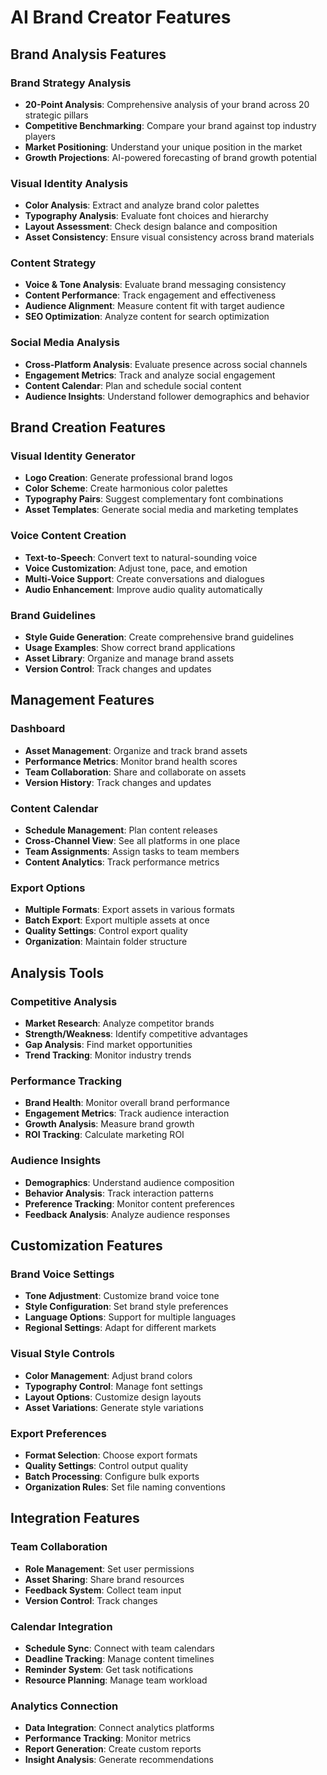 # AI Brand Creator Features

## Brand Analysis Features

### Brand Strategy Analysis
- **20-Point Analysis**: Comprehensive analysis of your brand across 20 strategic pillars
- **Competitive Benchmarking**: Compare your brand against top industry players
- **Market Positioning**: Understand your unique position in the market
- **Growth Projections**: AI-powered forecasting of brand growth potential

### Visual Identity Analysis
- **Color Analysis**: Extract and analyze brand color palettes
- **Typography Analysis**: Evaluate font choices and hierarchy
- **Layout Assessment**: Check design balance and composition
- **Asset Consistency**: Ensure visual consistency across brand materials

### Content Strategy
- **Voice & Tone Analysis**: Evaluate brand messaging consistency
- **Content Performance**: Track engagement and effectiveness
- **Audience Alignment**: Measure content fit with target audience
- **SEO Optimization**: Analyze content for search optimization

### Social Media Analysis
- **Cross-Platform Analysis**: Evaluate presence across social channels
- **Engagement Metrics**: Track and analyze social engagement
- **Content Calendar**: Plan and schedule social content
- **Audience Insights**: Understand follower demographics and behavior

## Brand Creation Features

### Visual Identity Generator
- **Logo Creation**: Generate professional brand logos
- **Color Scheme**: Create harmonious color palettes
- **Typography Pairs**: Suggest complementary font combinations
- **Asset Templates**: Generate social media and marketing templates

### Voice Content Creation
- **Text-to-Speech**: Convert text to natural-sounding voice
- **Voice Customization**: Adjust tone, pace, and emotion
- **Multi-Voice Support**: Create conversations and dialogues
- **Audio Enhancement**: Improve audio quality automatically

### Brand Guidelines
- **Style Guide Generation**: Create comprehensive brand guidelines
- **Usage Examples**: Show correct brand applications
- **Asset Library**: Organize and manage brand assets
- **Version Control**: Track changes and updates

## Management Features

### Dashboard
- **Asset Management**: Organize and track brand assets
- **Performance Metrics**: Monitor brand health scores
- **Team Collaboration**: Share and collaborate on assets
- **Version History**: Track changes and updates

### Content Calendar
- **Schedule Management**: Plan content releases
- **Cross-Channel View**: See all platforms in one place
- **Team Assignments**: Assign tasks to team members
- **Content Analytics**: Track performance metrics

### Export Options
- **Multiple Formats**: Export assets in various formats
- **Batch Export**: Export multiple assets at once
- **Quality Settings**: Control export quality
- **Organization**: Maintain folder structure

## Analysis Tools

### Competitive Analysis
- **Market Research**: Analyze competitor brands
- **Strength/Weakness**: Identify competitive advantages
- **Gap Analysis**: Find market opportunities
- **Trend Tracking**: Monitor industry trends

### Performance Tracking
- **Brand Health**: Monitor overall brand performance
- **Engagement Metrics**: Track audience interaction
- **Growth Analysis**: Measure brand growth
- **ROI Tracking**: Calculate marketing ROI

### Audience Insights
- **Demographics**: Understand audience composition
- **Behavior Analysis**: Track interaction patterns
- **Preference Tracking**: Monitor content preferences
- **Feedback Analysis**: Analyze audience responses

## Customization Features

### Brand Voice Settings
- **Tone Adjustment**: Customize brand voice tone
- **Style Configuration**: Set brand style preferences
- **Language Options**: Support for multiple languages
- **Regional Settings**: Adapt for different markets

### Visual Style Controls
- **Color Management**: Adjust brand colors
- **Typography Control**: Manage font settings
- **Layout Options**: Customize design layouts
- **Asset Variations**: Generate style variations

### Export Preferences
- **Format Selection**: Choose export formats
- **Quality Settings**: Control output quality
- **Batch Processing**: Configure bulk exports
- **Organization Rules**: Set file naming conventions

## Integration Features

### Team Collaboration
- **Role Management**: Set user permissions
- **Asset Sharing**: Share brand resources
- **Feedback System**: Collect team input
- **Version Control**: Track changes

### Calendar Integration
- **Schedule Sync**: Connect with team calendars
- **Deadline Tracking**: Manage content timelines
- **Reminder System**: Get task notifications
- **Resource Planning**: Manage team workload

### Analytics Connection
- **Data Integration**: Connect analytics platforms
- **Performance Tracking**: Monitor metrics
- **Report Generation**: Create custom reports
- **Insight Analysis**: Generate recommendations